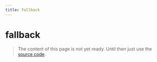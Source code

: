 ```yaml
---
title: fallback
---
```


# fallback

> The content of this page is not yet ready. Until then just use the [source code](https://github.com/fabian-hiller/valibot/blob/main/library/src/methods/fallback/fallback.ts).
